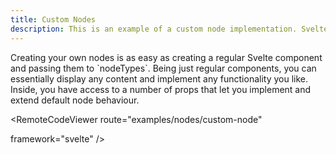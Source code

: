 ```yaml
---
title: Custom Nodes
description: This is an example of a custom node implementation. Svelte Flow nodes are Svelte components, and you can display any content that you want.
---
```





<ExampleLayout>
Creating your own nodes is as easy as creating a regular Svelte component and passing them to `nodeTypes`. Being just regular components, you can essentially display any content and implement any functionality you like. Inside, you have access to a number of props that let you implement and extend default node behaviour.

<RemoteCodeViewer
  route="examples/nodes/custom-node"
  
  framework="svelte"
/>
</ExampleLayout>

<UnusedPropWarning />
